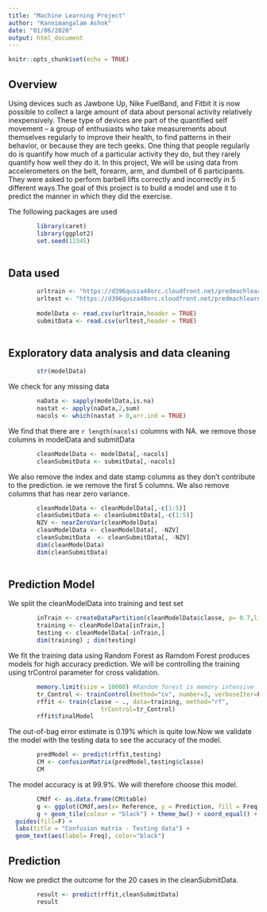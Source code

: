 ```yaml
---
title: "Machine Learning Project"
author: "Kannimangalam Ashok"
date: "01/06/2020"
output: html_document
---
```


```r
knitr::opts_chunk$set(echo = TRUE)
```

## Overview

Using devices such as Jawbone Up, Nike FuelBand, and Fitbit it is now possible to collect a large amount of data about personal activity relatively inexpensively. These type of devices are part of the quantified self movement – a group of enthusiasts who take measurements about themselves regularly to improve their health, to find patterns in their behavior, or because they are tech geeks. One thing that people regularly do is quantify how much of a particular activity they do, but they rarely quantify how well they do it. In this project, We will be using data from accelerometers on the belt, forearm, arm, and dumbell of 6 participants. They were asked to perform barbell lifts correctly and incorrectly in 5 different ways.The goal of this project is to build a model and use it to predict the manner in which they did the exercise.

The following packages are used
```r
        library(caret)
        library(ggplot2)
        set.seed(12345)
        
```

## Data used
```r
        urltrain <- "https://d396qusza40orc.cloudfront.net/predmachlearn/pml-training.csv"
        urltest <- "https://d396qusza40orc.cloudfront.net/predmachlearn/pml-testing.csv"
        
        modelData <- read.csv(urltrain,header = TRUE)
        submitData <- read.csv(urltest,header = TRUE)
        
```
## Exploratory data analysis and data cleaning

```r
        str(modelData)
```

We check for any missing data

```r
        naData <- sapply(modelData,is.na)
        nastat <- apply(naData,2,sum)
        nacols <- which(nastat > 0,arr.ind = TRUE)
```

We find that there are `r length(nacols)` columns with NA. we remove those columns in modelData and submitData

```r
        cleanModelData <- modelData[,-nacols]
        cleanSubmitData <- submitData[,-nacols]
```

We  also remove the index and date stamp columns as they don't contribute to the prediction. ie we remove the first 5 columns. We also remove columns that has near zero variance.

```r
        cleanModelData <- cleanModelData[,-c(1:5)]
        cleanSubmitData <- cleanSubmitData[,-c(1:5)]
        NZV <- nearZeroVar(cleanModelData)
        cleanModelData <- cleanModelData[, -NZV]
        cleanSubmitData  <- cleanSubmitData[, -NZV]
        dim(cleanModelData)
        dim(cleanSubmitData)
        
```

## Prediction Model

We  split the cleanModelData into training and test set

```r
        inTrain <- createDataPartition(cleanModelData$classe, p= 0.7,list = FALSE)
        training <- cleanModelData[inTrain,]
        testing <- cleanModelData[-inTrain,]
        dim(training) ; dim(testing)
```

We  fit the training data using Random Forest as Ramdom Forest produces models for high accuracy prediction. We will be controlling the training using trControl parameter for cross validation.

```r
        
        memory.limit(size = 10000) #Random forest is memory intensive
        tr_Control <- trainControl(method="cv", number=3, verboseIter=FALSE)
        rffit <- train(classe ~ ., data=training, method="rf",
                          trControl=tr_Control)
        rffit$finalModel
```
        
The out-of-bag error estimate is 0.19% which is quite low.Now we validate the model with the testing data to see the accuracy of the model. 

```r
        predModel <- predict(rffit,testing)
        CM <- confusionMatrix(predModel,testing$classe)
        CM
```

The model accuracy is at 99.9%. We will therefore choose this model. 

```r
        CMdf <- as.data.frame(CM$table)
        g <- ggplot(CMdf,aes(x= Reference, y = Prediction, fill = Freq)) 
        g + geom_tile(colour = "black") + theme_bw() + coord_equal() + scale_fill_distiller(palette =  "Blues" , direction = +1)  +
  guides(fill=F) + 
  labs(title = "Confusion matrix - Testing data") + 
  geom_text(aes(label= Freq), color="black") 
```



## Prediction

Now we  predict the outcome for the 20 cases in the cleanSubmitData.

```r
        result <- predict(rffit,cleanSubmitData)
        result
```


